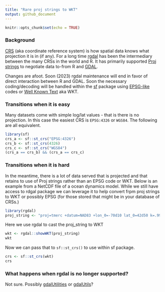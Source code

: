 ```yaml
---
title: "Rare proj strings to WKT"
output: github_document
---
```


```r
knitr::opts_chunk$set(echo = TRUE)
```

### Background

[CRS](https://www.nceas.ucsb.edu/sites/default/files/2020-04/OverviewCoordinateReferenceSystems.pdf) (aka coordinate reference system) is how spatial data knows what projection it is in (if any).  For a long time [rgdal](https://CRAN.R-project.org/package=rgdal) has been the intermediary between the many CRSs in the world and R.  It has primarily supported [Proj strings](https://proj.org/) to negotiate data to-from R and [GDAL](https://gdal.org/).

Changes are afoot.  Soon (2023) rgdal maintenance will end in favor of direct interaction between R and GDAL. Soon the necessary coding/decoding will be handled within the [sf](https://CRAN.R-project.org/package=sf) package using [EPSG-like](https://epsg.io/) codes or [Well Known Text](https://en.wikipedia.org/wiki/Well-known_text_representation_of_coordinate_reference_systems#ESRI_vs_OGC) aka WKT.  


### Transitions when it is easy

Many datasets come with simple log/lat values - that is there is no projection.  In this case the easiest CRS is `EPSG:4326` or `WGS84`.  The following are all equivalent.

```r
library(sf)
crs_a <- sf::st_crs("EPSG:4326")
crs_b <- sf::st_crs(4326)
crs_c <- sf::st_crs("WGS84")
(crs_a == crs_b) && (crs_a == crs_c)
```

### Transitions when it is hard

In the meantime, there is a lot of data served that is projected and that retains to use of Proj strings rather than an EPSG code or WKT.  Below is an example from a NetCDF file of a ocean dynamics model. While we still have access to rdgal package we can leverage it to help convert frpm proj strings to WKT or possibly EPSG (for those stored that might be in your database of CRSs.)

```r
library(rgdal)
proj_string <- "proj=tmerc +datum=NAD83 +lon_0=-70d10 lat_0=42d50 k=.9999666666666667 x_0=900000 y_0=0"
```

Here we use rgdal to cast the proj_string to WKT

```r
wkt <- rgdal::showWKT(proj_string)
wkt
```

Now we can pass that to `sf::st_crs()` to use within sf package.

```r
crs <- sf::st_crs(wkt)
crs
```

### What happens when rgdal is no longer supported?

Not sure.  Possibly [gdalUtilities](https://github.com/JoshOBrien/gdalUtilities) or [gdalUtils](https://github.com/JoshOBrien/gdalUtils)?
